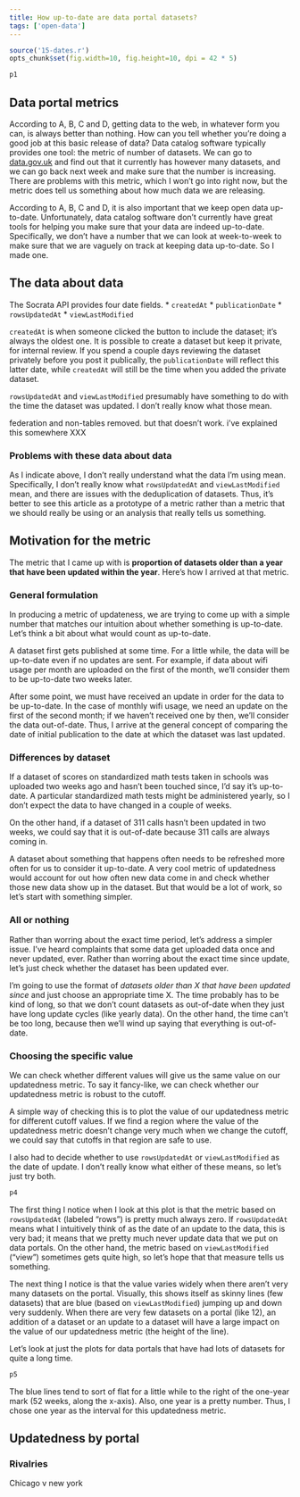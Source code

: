 ```yaml
---
title: How up-to-date are data portal datasets?
tags: ['open-data']
---
```

```r
source('15-dates.r')
opts_chunk$set(fig.width=10, fig.height=10, dpi = 42 * 5)
```

```r
p1
```

## Data portal metrics
According to A, B, C and D, getting data to the web, in whatever form
you can, is always better than nothing. How can you tell whether you're
doing a good job at this basic release of data? Data catalog software
typically provides one tool: the metric of number of datasets. We can go to
[data.gov.uk](https://data.gov.uk) and find out that it currently has
however many datasets, and we can go back next week and make sure that
the number is increasing. There are problems with this metric, which I
won't go into right now, but the metric does tell us something about how
much data we are releasing.

According to A, B, C and D, it is also important that we keep open data
up-to-date. Unfortunately, data catalog software don't currently
have great tools for helping you make sure that your data are indeed
up-to-date. Specifically, we don't have a number that we can look at
week-to-week to make sure that we are vaguely on track at keeping data
up-to-date. So I made one.

## The data about data
The Socrata API provides four date fields.
* `createdAt`
* `publicationDate`
* `rowsUpdatedAt`
* `viewLastModified`

`createdAt` is when someone clicked the button to include the dataset;
it's always the oldest one. It is possible to create a dataset but keep
it private, for internal review. If you spend a couple days reviewing
the dataset privately before you post it publically, the `publicationDate`
will reflect this latter date, while `createdAt` will still be the time
when you added the private dataset.

`rowsUpdatedAt` and `viewLastModified` presumably have something to do
with the time the dataset was updated. I don't really know what those
mean.

federation and non-tables removed. but that doesn't work. i've explained this somewhere
XXX

### Problems with these data about data
As I indicate above, I don't really understand what the data I'm using
mean. Specifically, I don't really know what `rowsUpdatedAt` and
`viewLastModified` mean, and there are issues with the deduplication
of datasets. Thus, it's better to see this article as a prototype of a
metric rather than a metric that we should really be using or an analysis
that really tells us something.

## Motivation for the metric
The metric that I came up with is **proportion of datasets older than
a year that have been updated within the year**. Here's how I arrived
at that metric.

### General formulation
In producing a metric of updateness, we are trying to come up with a
simple number that matches our intuition about whether something is
up-to-date. Let's think a bit about what would count as up-to-date.

A dataset first gets published at some time. For a little while, the
data will be up-to-date even if no updates are sent. For example, if
data about wifi usage per month are uploaded on the first of the month,
we'll consider them to be up-to-date two weeks later.

After some point, we must have received an update in order for the
data to be up-to-date. In the case of monthly wifi usage, we need an
update on the first of the second month; if we haven't received one
by then, we'll consider the data out-of-date. Thus, I arrive at the
general concept of comparing the date of initial publication to the
date at which the dataset was last updated.

### Differences by dataset
If a dataset of scores on standardized math tests taken in schools
was uploaded two weeks ago and hasn't been touched since, I'd say it's
up-to-date. A particular standardized math tests might be administered
yearly, so I don't expect the data to have changed in a couple of weeks.

On the other hand, if a dataset of 311 calls hasn't been updated in
two weeks, we could say that it is out-of-date because 311 calls are
always coming in.

A dataset about something that happens often needs to be refreshed
more often for us to consider it up-to-date. A very cool metric of
updatedness would account for out how often new data come in and
check whether those new data show up in the dataset. But that would
be a lot of work, so let's start with something simpler.

### All or nothing
Rather than worring about the exact time period, let's address a simpler
issue. I've heard complaints that some data get uploaded data once and
never updated, ever. Rather than worring about the exact time since update,
let's just check whether the dataset has been updated ever.

I'm going to use the format of *datasets older than X that have been updated since*
and just choose an appropriate time X. The time probably has to be kind of
long, so that we don't count datasets as out-of-date when they just have
long update cycles (like yearly data). On the other hand, the time can't be
too long, because then we'll wind up saying that everything is out-of-date.

### Choosing the specific value
We can check whether different values will give us the same value on our
updatedness metric. To say it fancy-like, we can check whether our updatedness
metric is robust to the cutoff.

A simple way of checking this is to plot the value of our updatedness
metric for different cutoff values. If we find a region where the value
of the updatedness metric doesn't change very much when we change the
cutoff, we could say that cutoffs in that region are safe to use.

I also had to decide whether to use `rowsUpdatedAt` or `viewLastModified`
as the date of update. I don't really know what either of these means, so
let's just try both.

```r
p4
```

The first thing I notice when I look at this plot is that the metric based
on `rowsUpdatedAt` (labeled "rows") is pretty much always zero.
If `rowsUpdatedAt` means what I intuitively think of as the date of an update
to the data, this is very bad; it means that we pretty much never update
data that we put on data portals. On the other hand, the metric based on
`viewLastModified` ("view") sometimes gets quite high, so let's hope that
that measure tells us something.

The next thing I notice is that the value varies widely when there aren't
very many datasets on the portal. Visually, this shows itself as skinny
lines (few datasets) that are blue (based on `viewLastModified`) jumping
up and down very suddenly. When there are very few datasets on a portal
(like 12), an addition of a dataset or an update to a dataset will have
a large impact on the value of our updatedness metric (the height of the line).

Let's look at just the plots for data portals that have had lots of datasets
for quite a long time.

```r
p5
```

The blue lines tend to sort of flat for a little while to the right of the
one-year mark (52 weeks, along the x-axis). Also, one year is a pretty number.
Thus, I chose one year as the interval for this updatedness metric.

## Updatedness by portal

### 



### Rivalries

Chicago v new york



